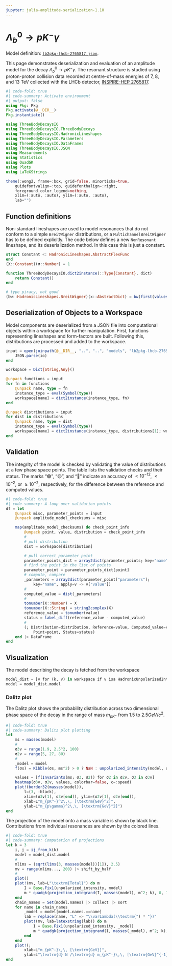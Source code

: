```yaml
---
jupyter: julia-amplitude-serialization-1.10
---
```


# $\Lambda_b^0 \to p K^- \gamma$

::: {.callout-note appearance="simple"}
Model definition: [`lb2pkg-lhcb-2765817.json`](https://github.com/RUB-EP1/amplitude-serialization/blob/main/models/lb2pkg-lhcb-2765817.json).
:::

This page demonstrates deserialization and evaluation of an amplitude model for the decay $\Lambda_b^0 \to p K^- \gamma$. The resonant structure is studied using proton-proton collision data recorded at centre-of-mass energies of $7$, $8$, and $13$ TeV collected with the LHCb detector, [INSPIRE-HEP 2765817](https://inspirehep.net/literature/2765817).

```julia
#| code-fold: true
#| code-summary: Activate environment
#| output: false
using Pkg: Pkg
Pkg.activate(@__DIR__)
Pkg.instantiate()

using ThreeBodyDecaysIO
using ThreeBodyDecaysIO.ThreeBodyDecays
using ThreeBodyDecaysIO.HadronicLineshapes
using ThreeBodyDecaysIO.Parameters
using ThreeBodyDecaysIO.DataFrames
using ThreeBodyDecaysIO.JSON
using Measurements
using Statistics
using QuadGK
using Plots
using LaTeXStrings

theme(:wong2, frame=:box, grid=false, minorticks=true,
    guidefontvalign=:top, guidefonthalign=:right,
    foreground_color_legend=nothing,
    xlim=(:auto, :auto), ylim=(:auto, :auto),
    lab="")
```

## Function definitions

Non-standard lineshapes are used to model resonances that do not conform to a simple `BreitWigner` distributions, or a `MultichannelBreitWigner` has to be defined explicitly.
The code below defines a new `NonResonant` lineshape, and its deserialization method. In this case this is just a constant.

```julia
struct Constant <: HadronicLineshapes.AbstractFlexFunc
end
(X::Constant)(σ::Number) = 1

function ThreeBodyDecaysIO.dict2instance(::Type{Constant}, dict)
    return Constant()
end

# type piracy, not good
(bw::HadronicLineshapes.BreitWigner)(x::AbstractDict) = bw(first(values(x)))
```

## Deserialization of Objects to a Workspace

Model components are deserialized from a JSON file into computational objects within a workspace for further manipulation. First, functions representing lineshapes and form-factors are built. Following this, distributions are processed and added to the workspace.

```julia
input = open(joinpath(@__DIR__, "..", "..", "models", "lb2pkg-lhcb-2765817.json")) do io
    JSON.parse(io)
end

workspace = Dict{String,Any}()

@unpack functions = input
for fn in functions
    @unpack name, type = fn
    instance_type = eval(Symbol(type))
    workspace[name] = dict2instance(instance_type, fn)
end

@unpack distributions = input
for dist in distributions
    @unpack name, type = dist
    instance_type = eval(Symbol(type))
    workspace[name] = dict2instance(instance_type, distributions[1]; workspace)
end
```

## Validation

The integrity of the model is checked by validating the value of distributions at a few phase space points.
The table lists the validation checks and their status. The marks "🟢", "🟡", and "🔴" indicate
an accuracy of $<10^{-12}$, $<10^{-2}$, or $\ge10^{-2}$, respectively, for the difference between the reference and computed values.

```julia
#| code-fold: true
#| code-summary: A loop over validation points
df = let
    @unpack misc, parameter_points = input
    @unpack amplitude_model_checksums = misc

    map(amplitude_model_checksums) do check_point_info
        @unpack point, value, distribution = check_point_info
        #
        # pull distribution
        dist = workspace[distribution]

        # pull correct parameter point
        parameter_points_dict = array2dict(parameter_points; key="name")
        # find the point in the list of points
        parameter_point = parameter_points_dict[point]
        # compute, compare
        _parameters = array2dict(parameter_point["parameters"];
            key="name", apply=v -> v["value"])
        #
        computed_value = dist(_parameters)
        #
        tonumber(X::Number) = X
        tonumber(X::String) = string2complex(X)
        reference_value = tonumber(value)
        status = label_diff(reference_value - computed_value)
        #
        (; Distribution=distribution, Reference=value, Computed_value=computed_value,
            Point=point, Status=status)
    end |> DataFrame
end
```

## Visualization

The model describing the decay is fetched from the workspace

```julia
model_dist = [v for (k, v) in workspace if v isa HadronicUnpolarizedIntensity] |> first;
model = model_dist.model
```

### Dalitz plot

The Dalitz plot shows the probability distribution across two dimensional phase space of the decay in the range of mass $m_{pK^{-}}$ from $1.5$ to $2.5 GeV/c^2$.

```julia
#| code-fold: true
#| code-summary: Dalitz plot plotting
let
    ms = masses(model)
    #
    σ3v = range(1.9, 2.5^2, 100)
    σ2v = range(5, 27, 80)
    #
    _model = model
    f(σs) = Kibble(σs, ms^2) > 0 ? NaN : unpolarized_intensity(model, σs)

    values = [f(Invariants(ms; σ3, σ2)) for σ2 in σ2v, σ3 in σ3v]
    heatmap(σ3v, σ2v, values, colorbar=false, c=:speed)
    plot!(border32(masses(model)),
        l=(3, :black),
        xlim=(σ3v[1], σ3v[end]), ylim=(σ2v[1], σ2v[end]),
        xlab=L"m_{pK^-}^2\,\, [\textrm{GeV}^2]",
        ylab=L"m_{p\gamma}^2\,\, [\textrm{GeV}^2]")
end
```



The projection of the model onto a mass variable is shown by black line.
Contributions from individual resonances are shown by the colored lines.

```julia
#| code-fold: true
#| code-summary: Computation of projections
let k = 3
    i, j = ij_from_k(k)
    model = model_dist.model
    #
    mlims = (sqrt(lims(3, masses(model))[1]), 2.5)
    mv = range(mlims..., 200) |> shift_by_half
    #
    plot()
    plot!(mv, lab=L"\textrm{Total}") do m
        I = Base.Fix1(unpolarized_intensity, model)
        m * quadgk(projection_integrand(I, masses(model), m^2; k), 0, 1)[1] / 1e3
    end
    chain_names = Set(model.names) |> collect |> sort
    for name in chain_names
        _model = model[model.names.==name]
        lab = replace(name, "L" => "\\varLambda(\\textrm{") * "})"
        plot!(mv, lab=latexstring(lab)) do m
            I = Base.Fix1(unpolarized_intensity, _model)
            m * quadgk(projection_integrand(I, masses(_model), m^2; k), 0, 1)[1] / 1e3
        end
    end
    plot!(;
        xlab=L"m_{pK^-}\,\, [\textrm{GeV}]",
        ylab=L"\textrm{d} N /\textrm{d} m_{pK^-}\,\, [\textrm{GeV}^{-1}]")
end
```
